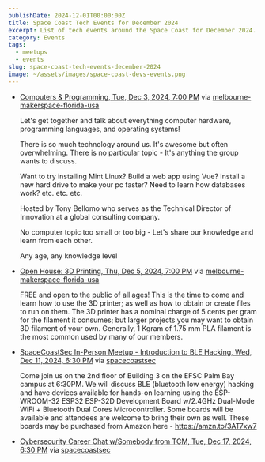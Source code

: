 ```yaml
---
publishDate: 2024-12-01T00:00:00Z
title: Space Coast Tech Events for December 2024
excerpt: List of tech events around the Space Coast for December 2024.
category: Events
tags:
  - meetups
  - events
slug: space-coast-tech-events-december-2024
image: ~/assets/images/space-coast-devs-events.png
---
```


- [Computers & Programming, Tue, Dec 3, 2024, 7:00 PM](https://www.meetup.com/melbourne-makerspace-florida-usa/events/304552080/?eventOrigin=group_upcoming_events) via [melbourne-makerspace-florida-usa](https://www.meetup.com/melbourne-makerspace-florida-usa/?eventOrigin=event_home_page)

  Let's get together and talk about everything computer hardware, programming languages, and operating systems!

  There is so much technology around us. It's awesome but often overwhelming. There is no particular topic - It's anything the group wants to discuss.

  Want to try installing Mint Linux?
  Build a web app using Vue?
  Install a new hard drive to make your pc faster?
  Need to learn how databases work?
  etc. etc. etc.

  Hosted by Tony Bellomo who serves as the Technical Director of Innovation at a global consulting company.

  No computer topic too small or too big - Let's share our knowledge and learn from each other.

  Any age, any knowledge level

- [Open House: 3D Printing, Thu, Dec 5, 2024, 7:00 PM](https://www.meetup.com/melbourne-makerspace-florida-usa/events/304588791/?eventOrigin=group_upcoming_events) via [melbourne-makerspace-florida-usa](https://www.meetup.com/melbourne-makerspace-florida-usa/?eventOrigin=event_home_page)

  FREE and open to the public of all ages! This is the time to come and learn how to use the 3D printer; as well as how to obtain or create files to run on them. The 3D printer has a nominal charge of 5 cents per gram for the filament it consumes; but larger projects you may want to obtain 3D filament of your own. Generally, 1 Kgram of 1.75 mm PLA filament is the most common used by many of our members.

- [SpaceCoastSec In-Person Meetup - Introduction to BLE Hacking, Wed, Dec 11, 2024, 6:30 PM](https://www.meetup.com/spacecoastsec/events/304668191/?eventOrigin=group_upcoming_events) via [spacecoastsec](https://www.meetup.com/spacecoastsec/?eventOrigin=event_home_page)

  Come join us on the 2nd floor of Building 3 on the EFSC Palm Bay campus at 6:30PM. We will discuss BLE (bluetooth low energy) hacking and have devices available for hands-on learning using the ESP-WROOM-32 ESP32 ESP-32D Development Board w/2.4GHz Dual-Mode WiFi + Bluetooth Dual Cores Microcontroller. Some boards will be available and attendees are welcome to bring their own as well. These boards may be purchased from Amazon here - <a href="https://amzn.to/3AT7xw7" rel="nofollow ugc" target="_blank">https://amzn.to/3AT7xw7</a>

- [Cybersecurity Career Chat w/Somebody from TCM, Tue, Dec 17, 2024, 6:30 PM](https://www.meetup.com/spacecoastsec/events/302566432/?eventOrigin=group_upcoming_events) via [spacecoastsec](https://www.meetup.com/spacecoastsec/?eventOrigin=event_home_page)
